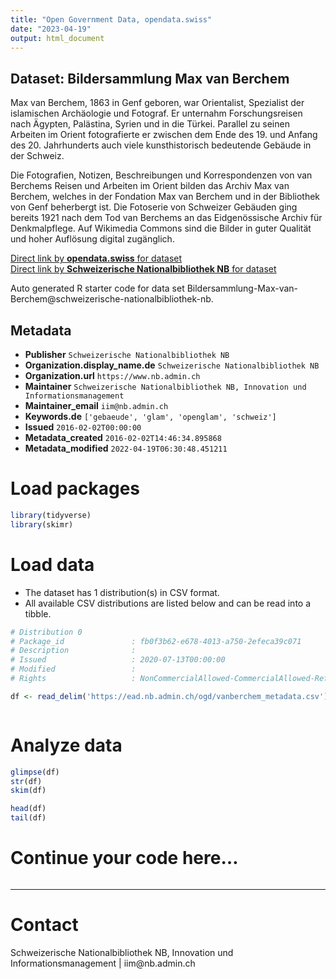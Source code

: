 ```yaml
---
title: "Open Government Data, opendata.swiss"
date: "2023-04-19"
output: html_document
---
```


## Dataset: Bildersammlung Max van Berchem

Max van Berchem, 1863 in Genf geboren, war Orientalist, Spezialist der islamischen Archäologie und Fotograf. Er unternahm Forschungsreisen nach Ägypten, Palästina, Syrien und in die Türkei. Parallel zu seinen Arbeiten im Orient fotografierte er zwischen dem Ende des 19. und Anfang des 20. Jahrhunderts auch viele kunsthistorisch bedeutende Gebäude in der Schweiz.

Die Fotografien, Notizen, Beschreibungen und Korrespondenzen von van Berchems Reisen und Arbeiten im Orient bilden das Archiv Max van Berchem, welches in der Fondation Max van Berchem und in der Bibliothek von Genf beherbergt ist. Die Fotoserie von Schweizer Gebäuden ging bereits 1921 nach dem Tod van Berchems an das Eidgenössische Archiv für Denkmalpflege. Auf Wikimedia Commons sind die Bilder in guter Qualität und hoher Auflösung digital zugänglich.

[Direct link by **opendata.swiss** for dataset](https://opendata.swiss/de/dataset/bildersammlung-max-van-berchem)<br>
[Direct link by **Schweizerische Nationalbibliothek NB** for dataset](https://www.nb.admin.ch/snl/de/home/ueber-uns/gs/sammlungen/denkmalpflege/ead.html)

Auto generated R starter code for data set Bildersammlung-Max-van-Berchem@schweizerische-nationalbibliothek-nb.

## Metadata

- **Publisher** `Schweizerische Nationalbibliothek NB`
- **Organization.display_name.de** `Schweizerische Nationalbibliothek NB`
- **Organization.url** `https://www.nb.admin.ch`
- **Maintainer** `Schweizerische Nationalbibliothek NB, Innovation und Informationsmanagement`
- **Maintainer_email** `iim@nb.admin.ch`
- **Keywords.de** `['gebaeude', 'glam', 'openglam', 'schweiz']`
- **Issued** `2016-02-02T00:00:00`
- **Metadata_created** `2016-02-02T14:46:34.895868`
- **Metadata_modified** `2022-04-19T06:30:48.451211`


# Load packages

```r

library(tidyverse)
library(skimr)

```

# Load data

-   The dataset has 1 distribution(s) in CSV format.
-   All available CSV distributions are listed below and can be read into a tibble.

```r

# Distribution 0
# Package_id               : fb0f3b62-e678-4013-a750-2efeca39c071
# Description              : 
# Issued                   : 2020-07-13T00:00:00
# Modified                 : 
# Rights                   : NonCommercialAllowed-CommercialAllowed-ReferenceNotRequired

df <- read_delim('https://ead.nb.admin.ch/ogd/vanberchem_metadata.csv')



```

# Analyze data

```r

glimpse(df)
str(df)
skim(df)

head(df)
tail(df)

```

# Continue your code here...

```r

```

------------------------------------------------------------------------

# Contact

Schweizerische Nationalbibliothek NB, Innovation und Informationsmanagement | iim@nb.admin.ch
